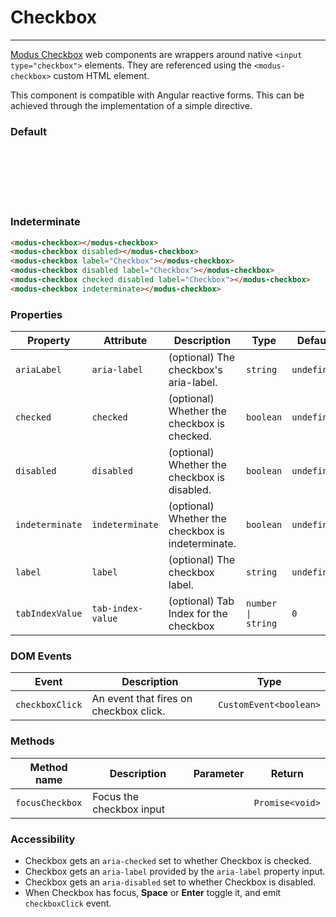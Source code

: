 
# Checkbox

---

[Modus Checkbox](https://modus.trimble.com/components/checkboxes/) web components are wrappers around native `<input type="checkbox">` elements. They are referenced using the `<modus-checkbox>` custom HTML element.

This component is compatible with Angular reactive forms. This can be achieved through the implementation of a simple directive.

<Anchor storyId="user-inputs-checkbox--default" />

### Default

<modus-checkbox></modus-checkbox><br />
<modus-checkbox disabled></modus-checkbox><br />
<modus-checkbox label="Checkbox"></modus-checkbox><br />
<modus-checkbox disabled label="Checkbox"></modus-checkbox><br />
<modus-checkbox checked disabled label="Checkbox"></modus-checkbox><br />

<Anchor storyId="user-inputs-checkbox--indeterminate" />

### Indeterminate

<modus-checkbox indeterminate></modus-checkbox>

```html
<modus-checkbox></modus-checkbox>
<modus-checkbox disabled></modus-checkbox>
<modus-checkbox label="Checkbox"></modus-checkbox>
<modus-checkbox disabled label="Checkbox"></modus-checkbox>
<modus-checkbox checked disabled label="Checkbox"></modus-checkbox>
<modus-checkbox indeterminate></modus-checkbox>
```

### Properties

| Property        | Attribute         | Description                                       | Type               | Default     |
| --------------- | ----------------- | ------------------------------------------------- | ------------------ | ----------- |
| `ariaLabel`     | `aria-label`      | (optional) The checkbox's aria-label.             | `string`           | `undefined` |
| `checked`       | `checked`         | (optional) Whether the checkbox is checked.       | `boolean`          | `undefined` |
| `disabled`      | `disabled`        | (optional) Whether the checkbox is disabled.      | `boolean`          | `undefined` |
| `indeterminate` | `indeterminate`   | (optional) Whether the checkbox is indeterminate. | `boolean`          | `undefined` |
| `label`         | `label`           | (optional) The checkbox label.                    | `string`           | `undefined` |
| `tabIndexValue` | `tab-index-value` | (optional) Tab Index for the checkbox             | `number \| string` | `0`         |

### DOM Events

| Event           | Description                            | Type                   |
| --------------- | -------------------------------------- | ---------------------- |
| `checkboxClick` | An event that fires on checkbox click. | `CustomEvent<boolean>` |

### Methods

| Method name     | Description              | Parameter | Return          |
| --------------- | ------------------------ | --------- | --------------- |
| `focusCheckbox` | Focus the checkbox input |           | `Promise<void>` |

### Accessibility

- Checkbox gets an `aria-checked` set to whether Checkbox is checked.
- Checkbox gets an `aria-label` provided by the `aria-label` property input.
- Checkbox gets an `aria-disabled` set to whether Checkbox is disabled.
- When Checkbox has focus, **Space** or **Enter** toggle it, and emit `checkboxClick` event.
